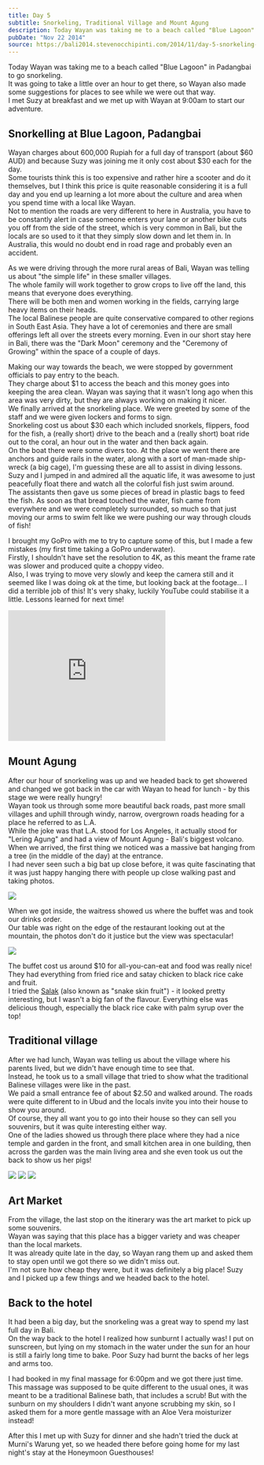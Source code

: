 ```yaml
---
title: Day 5
subtitle: Snorkeling, Traditional Village and Mount Agung
description: Today Wayan was taking me to a beach called "Blue Lagoon" in Padangbai to go snorkeling.  It was going to take a little over an hour to get ...
pubDate: "Nov 22 2014"
source: https://bali2014.stevenocchipinti.com/2014/11/day-5-snorkeling-traditional-village.html
---
```



Today Wayan was taking me to a beach called "Blue Lagoon" in Padangbai to go snorkeling.  
It was going to take a little over an hour to get there, so Wayan also made some suggestions for places to see while we were out that way.  
I met Suzy at breakfast and we met up with Wayan at 9:00am to start our adventure.

## Snorkelling at Blue Lagoon, Padangbai

Wayan charges about 600,000 Rupiah for a full day of transport (about $60 AUD) and because Suzy was joining me it only cost about $30 each for the day.  
Some tourists think this is too expensive and rather hire a scooter and do it themselves, but I think this price is quite reasonable considering it is a full day and you end up learning a lot more about the culture and area when you spend time with a local like Wayan.  
Not to mention the roads are very different to here in Australia, you have to be constantly alert in case someone enters your lane or another bike cuts you off from the side of the street, which is very common in Bali, but the locals are so used to it that they simply slow down and let them in. In Australia, this would no doubt end in road rage and probably even an accident.

As we were driving through the more rural areas of Bali, Wayan was telling us about "the simple life" in these smaller villages.  
The whole family will work together to grow crops to live off the land, this means that everyone does everything.  
There will be both men and women working in the fields, carrying large heavy items on their heads.  
The local Balinese people are quite conservative compared to other regions in South East Asia. They have a lot of ceremonies and there are small offerings left all over the streets every morning. Even in our short stay here in Bali, there was the "Dark Moon" ceremony and the "Ceremony of Growing" within the space of a couple of days.

Making our way towards the beach, we were stopped by government officials to pay entry to the beach.  
They charge about $1 to access the beach and this money goes into keeping the area clean. Wayan was saying that it wasn't long ago when this area was very dirty, but they are always working on making it nicer.  
We finally arrived at the snorkeling place. We were greeted by some of the staff and we were given lockers and forms to sign.  
Snorkeling cost us about $30 each which included snorkels, flippers, food for the fish, a (really short) drive to the beach and a (really short) boat ride out to the coral, an hour out in the water and then back again.  
On the boat there were some divers too. At the place we went there are anchors and guide rails in the water, along with a sort of man-made ship-wreck (a big cage), I'm guessing these are all to assist in diving lessons.  
Suzy and I jumped in and admired all the aquatic life, it was awesome to just peacefully float there and watch all the colorful fish just swim around.  
The assistants then gave us some pieces of bread in plastic bags to feed the fish. As soon as that bread touched the water, fish came from everywhere and we were completely surrounded, so much so that just moving our arms to swim felt like we were pushing our way through clouds of fish!

I brought my GoPro with me to try to capture some of this, but I made a few mistakes (my first time taking a GoPro underwater).  
Firstly, I shouldn't have set the resolution to 4K, as this meant the frame rate was slower and produced quite a choppy video.  
Also, I was trying to move very slowly and keep the camera still and it seemed like I was doing ok at the time, but looking back at the footage... I did a terrible job of this! It's very shaky, luckily YouTube could stabilise it a little. Lessons learned for next time!

<iframe
  allowfullscreen="allowfullscreen"
  frameborder="0"
  height="266"
  mozallowfullscreen="mozallowfullscreen"
  src="https://www.youtube.com/embed/-MdNL9Whuxk?feature=player_embedded"
  webkitallowfullscreen="webkitallowfullscreen"
  width="320"
></iframe>

## Mount Agung

After our hour of snorkeling was up and we headed back to get showered and changed we got back in the car with Wayan to head for lunch - by this stage we were really hungry!  
Wayan took us through some more beautiful back roads, past more small villages and uphill through windy, narrow, overgrown roads heading for a place he referred to as L.A.  
While the joke was that L.A. stood for Los Angeles, it actually stood for "Lering Agung" and had a view of Mount Agung - Bali's biggest volcano.  
When we arrived, the first thing we noticed was a massive bat hanging from a tree (in the middle of the day) at the entrance.  
I had never seen such a big bat up close before, it was quite fascinating that it was just happy hanging there with people up close walking past and taking photos.

<Img src="2014-bali/bu8jeq6llr5l6k3jgyh1.jpg" />

When we got inside, the waitress showed us where the buffet was and took our drinks order.  
Our table was right on the edge of the restaurant looking out at the mountain, the photos don't do it justice but the view was spectacular!

<Img originalAspectRatio src="2014-bali/ktiowlmpd50s8eiewerx.jpg" />

The buffet cost us around $10 for all-you-can-eat and food was really nice! They had everything from fried rice and satay chicken to black rice cake and fruit.  
I tried the [Salak](https://en.wikipedia.org/wiki/Salak) (also known as "snake skin fruit") - it looked pretty interesting, but I wasn't a big fan of the flavour. Everything else was delicious though, especially the black rice cake with palm syrup over the top!

## Traditional village

After we had lunch, Wayan was telling us about the village where his parents lived, but we didn't have enough time to see that.  
Instead, he took us to a small village that tried to show what the traditional Balinese villages were like in the past.  
We paid a small entrance fee of about $2.50 and walked around. The roads were quite different to in Ubud and the locals invite you into their house to show you around.  
Of course, they all want you to go into their house so they can sell you souvenirs, but it was quite interesting either way.  
One of the ladies showed us through there place where they had a nice temple and garden in the front, and small kitchen area in one building, then across the garden was the main living area and she even took us out the back to show us her pigs!

<Grid>
  <Img src="2014-bali/ceg06kllq3vetikuygmx.jpg" />
  <Img src="2014-bali/z6fhc5mywwxvlnjd8nqy.jpg" />
  <Img src="2014-bali/qg0lmd0zdz0nusupuepq.jpg" />
</Grid>

## Art Market

From the village, the last stop on the itinerary was the art market to pick up some souvenirs.  
Wayan was saying that this place has a bigger variety and was cheaper than the local markets.  
It was already quite late in the day, so Wayan rang them up and asked them to stay open until we got there so we didn't miss out.  
I'm not sure how cheap they were, but it was definitely a big place! Suzy and I picked up a few things and we headed back to the hotel.

## Back to the hotel

It had been a big day, but the snorkeling was a great way to spend my last full day in Bali.  
On the way back to the hotel I realized how sunburnt I actually was! I put on sunscreen, but lying on my stomach in the water under the sun for an hour is still a fairly long time to bake. Poor Suzy had burnt the backs of her legs and arms too.

I had booked in my final massage for 6:00pm and we got there just time.  
This massage was supposed to be quite different to the usual ones, it was meant to be a traditional Balinese bath, that includes a scrub! But with the sunburn on my shoulders I didn't want anyone scrubbing my skin, so I asked them for a more gentle massage with an Aloe Vera moisturizer instead!

After this I met up with Suzy for dinner and she hadn't tried the duck at Murni's Warung yet, so we headed there before going home for my last night's stay at the Honeymoon Guesthouses!
